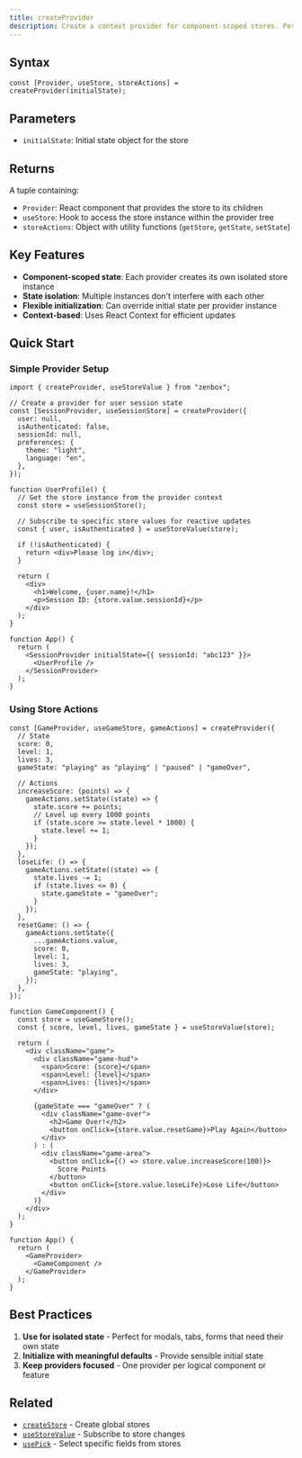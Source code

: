 ```yaml
---
title: createProvider
description: Create a context provider for component-scoped stores. Perfect for isolated state that's shared within a component tree.
---
```


## Syntax

```tsx
const [Provider, useStore, storeActions] = createProvider(initialState);
```

## Parameters

- `initialState`: Initial state object for the store

## Returns

A tuple containing:

- `Provider`: React component that provides the store to its children
- `useStore`: Hook to access the store instance within the provider tree
- `storeActions`: Object with utility functions (`getStore`, `getState`, `setState`)

## Key Features

- **Component-scoped state**: Each provider creates its own isolated store instance
- **State isolation**: Multiple instances don't interfere with each other
- **Flexible initialization**: Can override initial state per provider instance
- **Context-based**: Uses React Context for efficient updates

## Quick Start

### Simple Provider Setup

```tsx
import { createProvider, useStoreValue } from "zenbox";

// Create a provider for user session state
const [SessionProvider, useSessionStore] = createProvider({
  user: null,
  isAuthenticated: false,
  sessionId: null,
  preferences: {
    theme: "light",
    language: "en",
  },
});

function UserProfile() {
  // Get the store instance from the provider context
  const store = useSessionStore();

  // Subscribe to specific store values for reactive updates
  const { user, isAuthenticated } = useStoreValue(store);

  if (!isAuthenticated) {
    return <div>Please log in</div>;
  }

  return (
    <div>
      <h1>Welcome, {user.name}!</h1>
      <p>Session ID: {store.value.sessionId}</p>
    </div>
  );
}

function App() {
  return (
    <SessionProvider initialState={{ sessionId: "abc123" }}>
      <UserProfile />
    </SessionProvider>
  );
}
```

### Using Store Actions

```tsx
const [GameProvider, useGameStore, gameActions] = createProvider({
  // State
  score: 0,
  level: 1,
  lives: 3,
  gameState: "playing" as "playing" | "paused" | "gameOver",

  // Actions
  increaseScore: (points) => {
    gameActions.setState((state) => {
      state.score += points;
      // Level up every 1000 points
      if (state.score >= state.level * 1000) {
        state.level += 1;
      }
    });
  },
  loseLife: () => {
    gameActions.setState((state) => {
      state.lives -= 1;
      if (state.lives <= 0) {
        state.gameState = "gameOver";
      }
    });
  },
  resetGame: () => {
    gameActions.setState({
      ...gameActions.value,
      score: 0,
      level: 1,
      lives: 3,
      gameState: "playing",
    });
  },
});

function GameComponent() {
  const store = useGameStore();
  const { score, level, lives, gameState } = useStoreValue(store);

  return (
    <div className="game">
      <div className="game-hud">
        <span>Score: {score}</span>
        <span>Level: {level}</span>
        <span>Lives: {lives}</span>
      </div>

      {gameState === "gameOver" ? (
        <div className="game-over">
          <h2>Game Over!</h2>
          <button onClick={store.value.resetGame}>Play Again</button>
        </div>
      ) : (
        <div className="game-area">
          <button onClick={() => store.value.increaseScore(100)}>
            Score Points
          </button>
          <button onClick={store.value.loseLife}>Lose Life</button>
        </div>
      )}
    </div>
  );
}

function App() {
  return (
    <GameProvider>
      <GameComponent />
    </GameProvider>
  );
}
```

## Best Practices

1. **Use for isolated state** - Perfect for modals, tabs, forms that need their own state
2. **Initialize with meaningful defaults** - Provide sensible initial state
3. **Keep providers focused** - One provider per logical component or feature

## Related

- [`createStore`](./createStore.md) - Create global stores
- [`useStoreValue`](../hooks/useStoreValue.md) - Subscribe to store changes
- [`usePick`](../hooks/usePick.md) - Select specific fields from stores
